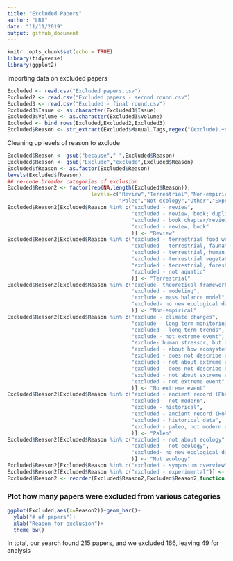 ```yaml
---
title: "Excluded Papers"
author: "LRA"
date: "11/11/2019"
output: github_document
---
```


```r
knitr::opts_chunk$set(echo = TRUE)
library(tidyverse)
library(ggplot2)
```
Importing data on excluded papers
```r
Excluded <- read.csv("Excluded papers.csv")
Excluded2 <- read.csv("Excluded papers - second round.csv")
Excluded3 <- read.csv("Excluded - final round.csv")
Excluded3$Issue <- as.character(Excluded3$Issue)
Excluded3$Volume <- as.character(Excluded3$Volume)
Excluded <- bind_rows(Excluded,Excluded2,Excluded3)
Excluded$Reason <- str_extract(Excluded$Manual.Tags,regex("(exclude).+$|(Exclude).+$"))
```
Cleaning up levels of reason to exclude
```r
Excluded$Reason <- gsub("because","-",Excluded$Reason)
Excluded$Reason <- gsub("Exclude","exclude",Excluded$Reason)
Excluded$fReason <- as.factor(Excluded$Reason)
levels(Excluded$fReason)
## re-code broader categories of exclusion
Excluded$Reason2 <- factor(rep(NA,length(Excluded$Reason)),
                           levels=c("Review","Terrestrial","Non-empirical","No extreme event",
                                    "Paleo","Not ecology","Other","Experimental"))
Excluded$Reason2[Excluded$Reason %in% c("excluded - review",
                                        "excluded - review, book; duplicate",
                                        "excluded - book chapter/review",
                                        "excluded - review, book"
                                        )] <- "Review"
Excluded$Reason2[Excluded$Reason %in% c("excluded - terrestrial food webs",
                                        "excluded - terrestrial, fauna",
                                        "excluded - terrestrial, human disease",
                                        "excluded - terrestrial vegetation",
                                        "excluded - terrestrial, forests",
                                        "excluded - not aquatic"
                                        )] <- "Terrestrial"
Excluded$Reason2[Excluded$Reason %in% c("exclude- theoretical framework, not raw data",
                                        "excluded - modeling",
                                        "exclude - mass balance model",
                                        "excluded- no new ecological data"
                                        )] <- "Non-empirical"
Excluded$Reason2[Excluded$Reason %in% c("exclude - climate changes",
                                        "exclude - long term monitoring",
                                        "excluded - long-term trends",
                                        "exclude - not extreme event",
                                        "exclude- human stressor, but no extreme climate event",
                                        "excluded - about how ecosystem affects extreme events",
                                        "excluded - does not describe extreme event",
                                        "excluded - not about extreme events; excluded - review",
                                        "excluded - does not describe extreme event; excluded - review",
                                        "excluded - not about extreme events",
                                        "excluded - not extreme event"
                                        )] <- "No extreme event"
Excluded$Reason2[Excluded$Reason %in% c("excluded - ancient record (Phanerozoic)",
                                        "excluded - not modern",
                                        "exclude - historical",
                                        "excluded - ancient record (Holocene)",
                                        "excluded - historical data",
                                        "excluded - paleo, not modern extreme event"
                                        )] <- "Paleo"
Excluded$Reason2[Excluded$Reason %in% c("excluded - not about ecology",
                                        "excluded - not ecology",
                                        "excluded- no new ecological data"
                                        )] <- "Not ecology"
Excluded$Reason2[Excluded$Reason %in% c("excluded - symposium overview","excluded - non english")] <- "Other"
Excluded$Reason2[Excluded$Reason %in% c("excluded - experimental")] <- "Experimental"
Excluded$Reason2 <- reorder(Excluded$Reason2,Excluded$Reason2,function(x)-length(x))
```

### Plot how many papers were excluded from various categories

```r
ggplot(Excluded,aes(x=Reason2))+geom_bar()+
  ylab("# of papers")+
  xlab("Reason for exclusion")+
  theme_bw()
```

In total, our search found 215 papers, and we excluded 166, leaving 49 for analysis
